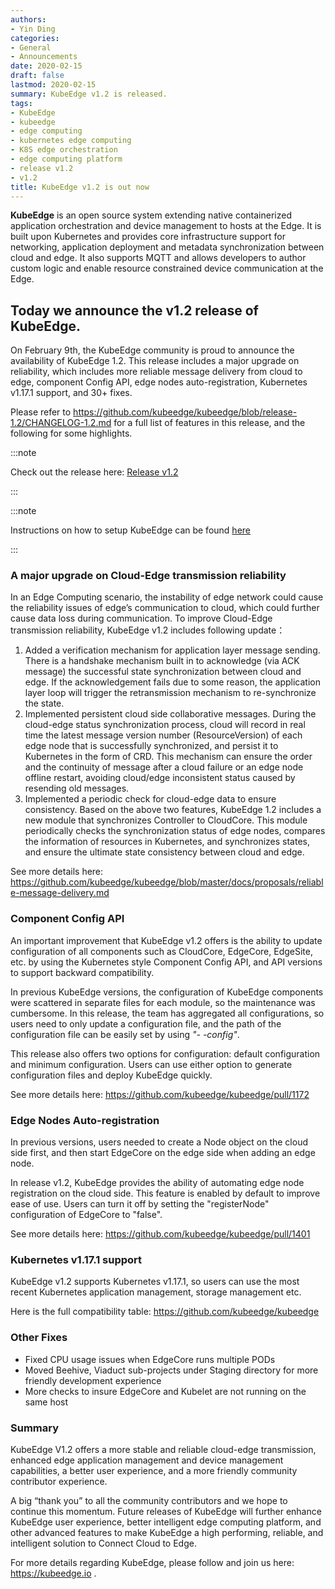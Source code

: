 ```yaml
---
authors:
- Yin Ding
categories:
- General
- Announcements
date: 2020-02-15
draft: false
lastmod: 2020-02-15
summary: KubeEdge v1.2 is released.
tags:
- KubeEdge
- kubeedge
- edge computing
- kubernetes edge computing
- K8S edge orchestration
- edge computing platform
- release v1.2
- v1.2
title: KubeEdge v1.2 is out now
---
```

**KubeEdge** is an open source system extending native containerized application orchestration and device management to hosts at the Edge. It is built upon Kubernetes and provides core infrastructure support for networking, application deployment and metadata synchronization between cloud and edge. It also supports MQTT and allows developers to author custom logic and enable resource constrained device communication at the Edge.  

## **Today we announce the v1.2 release of KubeEdge.**


On February 9th, the KubeEdge community is proud to announce the availability of KubeEdge 1.2. This release includes a major upgrade on reliability, which includes more reliable message delivery from cloud to edge, component Config API, edge nodes auto-registration, Kubernetes v1.17.1 support, and 30+ fixes.

Please refer to https://github.com/kubeedge/kubeedge/blob/release-1.2/CHANGELOG-1.2.md for a full list of features in this release, and the following for some highlights.

:::note

Check out the release here:  [Release v1.2](https://github.com/kubeedge/kubeedge/releases/tag/v1.2.0)  

:::

:::note

Instructions on how to setup KubeEdge can be found [here](https://github.com/kubeedge/kubeedge#usage)  

:::

### A major upgrade on Cloud-Edge transmission reliability

In an Edge Computing scenario, the instability of edge network could cause the reliability issues of edge’s communication to cloud, which could further cause data loss during communication. To improve Cloud-Edge transmission reliability, KubeEdge v1.2 includes following update：

1. Added a verification mechanism for application layer message sending. There is a handshake mechanism built in to acknowledge (via ACK message) the successful state synchronization between cloud and edge. If the acknowledgement fails due to some reason, the application layer loop will trigger the retransmission mechanism to re-synchronize the state.
2. Implemented persistent cloud side collaborative messages. During the cloud-edge status synchronization process, cloud will record in real time the latest message version number (ResourceVersion) of each edge node that is successfully synchronized, and persist it to Kubernetes in the form of CRD. This mechanism can ensure the order and the continuity of message after a cloud failure or an edge node offline restart, avoiding cloud/edge inconsistent status caused by resending old messages.
3. Implemented a periodic check for cloud-edge data to ensure consistency. Based on the above two features, KubeEdge 1.2 includes a new module that synchronizes Controller to CloudCore. This module periodically checks the synchronization status of edge nodes, compares the information of resources in Kubernetes, and synchronizes states, and ensure the ultimate state consistency between cloud and edge. 

See more details here:
https://github.com/kubeedge/kubeedge/blob/master/docs/proposals/reliable-message-delivery.md

### Component Config API

An important improvement that KubeEdge v1.2 offers is the ability to update configuration of all components such as CloudCore, EdgeCore, EdgeSite, etc. by using the Kubernetes style Component Config API, and API versions to support backward compatibility.

In previous KubeEdge versions, the configuration of KubeEdge components were scattered in separate files for each module, so the maintenance was cumbersome. In this release, the team has aggregated all configurations, so users need to only update a configuration file, and the path of the configuration file can be easily set by using *"- -config"*.

This release also offers two options for configuration: default configuration and minimum configuration. Users can use either option to generate configuration files and deploy KubeEdge quickly. 

See more details here: https://github.com/kubeedge/kubeedge/pull/1172

### Edge Nodes Auto-registration

In previous versions, users needed to create a Node object on the cloud side first, and then start EdgeCore on the edge side when adding an edge node.

In release v1.2, KubeEdge provides the ability of automating edge node registration on the cloud side. This feature is enabled by default to improve ease of use. Users can turn it off by setting the "registerNode" configuration of EdgeCore to "false".

See more details here: https://github.com/kubeedge/kubeedge/pull/1401


### Kubernetes v1.17.1 support

KubeEdge v1.2 supports Kubernetes v1.17.1, so users can use the most recent Kubernetes application management, storage management etc.

Here is the full compatibility table: https://github.com/kubeedge/kubeedge

### Other Fixes

- Fixed CPU usage issues when EdgeCore runs multiple PODs
- Moved Beehive, Viaduct sub-projects under Staging directory for more friendly development experience
- More checks to insure EdgeCore and Kubelet are not running on the same host

### Summary

KubeEdge V1.2 offers a more stable and reliable cloud-edge transmission, enhanced edge application management and device management capabilities, a better user experience, and a more friendly community contributor experience. 

A big “thank you” to all the community contributors and we hope to continue this momentum.  Future releases of KubeEdge will further enhance KubeEdge user experience, better intelligent edge computing platform, and other advanced features to make KubeEdge a high performing, reliable, and intelligent solution to Connect Cloud to Edge.  
 
For more details regarding KubeEdge, please follow and join us here: https://kubeedge.io .
